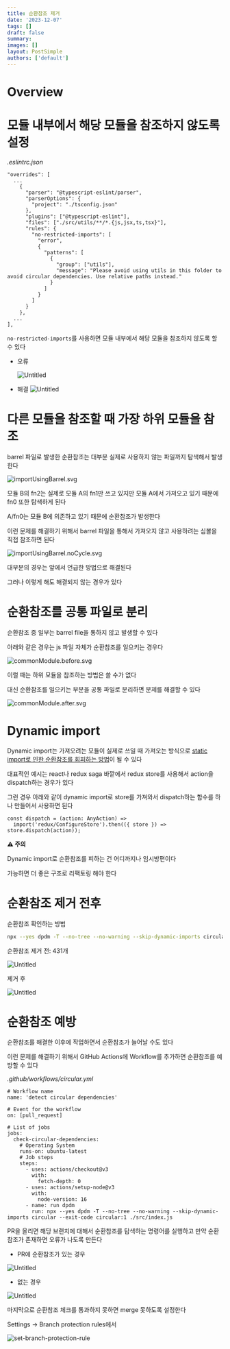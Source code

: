 ```yaml
---
title: 순환참조 제거
date: '2023-12-07'
tags: []
draft: false
summary:
images: []
layout: PostSimple
authors: ['default']
---
```


# Overview

<TOCInline toc={props.toc} exclude="Overview" toHeading={2} />

# 모듈 내부에서 해당 모듈을 참조하지 않도록 설정

_.eslintrc.json_

```tsx
"overrides": [
  ...
	{
	  "parser": "@typescript-eslint/parser",
	  "parserOptions": {
	    "project": "./tsconfig.json"
	  },
	  "plugins": ["@typescript-eslint"],
	  "files": ["./src/utils/**/*.{js,jsx,ts,tsx}"],
	  "rules": {
	    "no-restricted-imports": [
	      "error",
	      {
	        "patterns": [
	          {
	            "group": ["utils"],
	            "message": "Please avoid using utils in this folder to avoid circular dependencies. Use relative paths instead."
	          }
	        ]
	      }
	    ]
	  }
	},
  ...
],
```

`no-restricted-imports`를 사용하면 모듈 내부에서 해당 모듈을 참조하지 않도록 할 수 있다

- 오류

  ![Untitled](/static/images/remove-circular-dependencies/Untitled.png)

- 해결
  ![Untitled](/static/images/remove-circular-dependencies/Untitled%201.png)

# 다른 모듈을 참조할 때 가장 하위 모듈을 참조

barrel 파일로 발생한 순환참조는 대부분 실제로 사용하지 않는 파일까지 탐색해서 발생한다

![importUsingBarrel.svg](/static/images/remove-circular-dependencies/importUsingBarrel.svg)

모듈 B의 fn2는 실제로 모듈 A의 fn1만 쓰고 있지만 모듈 A에서 가져오고 있기 때문에 fn0 또한 탐색하게 된다

A/fn0는 모듈 B에 의존하고 있기 때문에 순환참조가 발생한다

이런 문제를 해결하기 위해서 barrel 파일을 통해서 가져오지 않고 사용하려는 심볼을 직접 참조하면 된다

![importUsingBarrel.noCycle.svg](/static/images/remove-circular-dependencies/importUsingBarrel.noCycle.svg)

대부분의 경우는 앞에서 언급한 방법으로 해결된다

그러나 이렇게 해도 해결되지 않는 경우가 있다

# 순환참조를 공통 파일로 분리

순환참조 중 일부는 barrel file을 통하지 않고 발생할 수 있다

아래와 같은 경우는 js 파일 자체가 순환참조를 일으키는 경우다

![commonModule.before.svg](/static/images/remove-circular-dependencies/commonModule.before.svg)

이럴 때는 하위 모듈을 참조하는 방법은 쓸 수가 없다

대신 순환참조를 일으키는 부분을 공통 파일로 분리하면 문제를 해결할 수 있다

![commonModule.after.svg](/static/images/remove-circular-dependencies/commonModule.after.svg)

# Dynamic import

Dynamic import는 가져오려는 모듈이 실제로 쓰일 때 가져오는 방식으로 [static import로 인한 순환참조를 회피하는 방법](https://github.com/import-js/eslint-plugin-import/issues/2265)이 될 수 있다

대표적인 예시는 react나 redux saga 바깥에서 redux store를 사용해서 action을 dispatch하는 경우가 있다

그런 경우 아래와 같이 dynamic import로 store를 가져와서 dispatch하는 함수를 하나 만들어서 사용하면 된다

```tsx
const dispatch = (action: AnyAction) =>
  import('redux/ConfigureStore').then(({ store }) => store.dispatch(action));
```

**⚠️ 주의**

Dynamic import로 순환참조를 피하는 건 어디까지나 임시방편이다

가능하면 더 좋은 구조로 리팩토링 해야 한다

# 순환참조 제거 전후

순환참조 확인하는 방법

```bash
npx --yes dpdm -T --no-tree --no-warning --skip-dynamic-imports circular --exit-code circular:1 ./src/index.js
```

순환참조 제거 전: 431개

![Untitled](/static/images/remove-circular-dependencies/Untitled%202.png)

제거 후

![Untitled](/static/images/remove-circular-dependencies/Untitled%203.png)

# 순환참조 예방

순환참조를 해결한 이후에 작업하면서 순환참조가 늘어날 수도 있다

이런 문제를 해결하기 위해서 GitHub Actions에 Workflow를 추가하면 순환참조를 예방할 수 있다

_.github/workflows/circular.yml_

```
# Workflow name
name: 'detect circular dependencies'

# Event for the workflow
on: [pull_request]

# List of jobs
jobs:
  check-circular-dependencies:
    # Operating System
    runs-on: ubuntu-latest
    # Job steps
    steps:
      - uses: actions/checkout@v3
        with:
          fetch-depth: 0
      - uses: actions/setup-node@v3
        with:
          node-version: 16
      - name: run dpdm
        run: npx --yes dpdm -T --no-tree --no-warning --skip-dynamic-imports circular --exit-code circular:1 ./src/index.js
```

PR을 올리면 해당 브랜치에 대해서 순환참조를 탐색하는 명령어를 실행하고 만약 순환참조가 존재하면 오류가 나도록 만든다

- PR에 순환참조가 있는 경우

![Untitled](/static/images/remove-circular-dependencies/Untitled%204.png)

- 없는 경우

![Untitled](/static/images/remove-circular-dependencies/Untitled%205.png)

마지막으로 순환참조 체크를 통과하지 못하면 merge 못하도록 설정한다

Settings -> Branch protection rules에서

![set-branch-protection-rule](/static/images/remove-circular-dependencies/set-branch-protection-rule.png)

